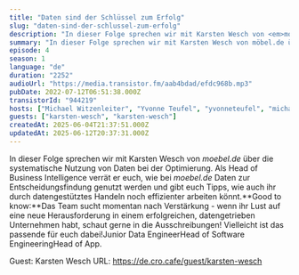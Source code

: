 ```yaml
---
title: "Daten sind der Schlüssel zum Erfolg"
slug: "daten-sind-der-schlussel-zum-erfolg"
description: "In dieser Folge sprechen wir mit Karsten Wesch von <em>moebel.de</em> über die systematische Nutzung von Daten bei der Optimierung. Als Head of Business Intelligence verrät er euch, wie bei <em>moebel.de</em> Daten zur Entscheidungsfindung genutzt werden und gibt euch Tipps, wie auch ihr durch datengestütztes Handeln noch effizienter arbeiten könnt.<strong>Good to know:</strong>Das Team sucht momentan nach Verstärkung - wenn ihr Lust auf eine neue Herausforderung in einem erfolgreichen, datengetrieben Unternehmen habt, schaut gerne in die Ausschreibungen! Vielleicht ist das passende für euch dabei!<a href=\"https://moebel-de.jobs.personio.de/job/743531?display=de\">Junior Data Engineer</a><a href=\"https://moebel-de.jobs.personio.de/job/741804?display=de\">Head of Software Engineering</a><a href=\"https://moebel-de.jobs.personio.de/job/736048?display=de\">Head of App</a>.\n\n\n\n\nGuest: Karsten Wesch\nURL: https://de.cro.cafe/guest/karsten-wesch\n"
summary: "In dieser Folge sprechen wir mit Karsten Wesch von möbel.de über die systematische Nutzung von Daten bei der Optimierung."
episode: 4
season: 1
language: "de"
duration: "2252"
audioUrl: "https://media.transistor.fm/aab4bdad/efdc968b.mp3"
pubDate: 2022-07-12T06:51:38.000Z
transistorId: "944219"
hosts: ["Michael Witzenleiter", "Yvonne Teufel", "yvonneteufel", "michaelwitzenleiter"]
guests: ["karsten-wesch", "karsten-wesch"]
createdAt: 2025-06-04T21:37:51.000Z
updatedAt: 2025-06-12T20:37:31.000Z
---
```


In dieser Folge sprechen wir mit Karsten Wesch von *moebel.de* über die systematische Nutzung von Daten bei der Optimierung. Als Head of Business Intelligence verrät er euch, wie bei *moebel.de* Daten zur Entscheidungsfindung genutzt werden und gibt euch Tipps, wie auch ihr durch datengestütztes Handeln noch effizienter arbeiten könnt.**Good to know:**Das Team sucht momentan nach Verstärkung - wenn ihr Lust auf eine neue Herausforderung in einem erfolgreichen, datengetrieben Unternehmen habt, schaut gerne in die Ausschreibungen! Vielleicht ist das passende für euch dabei!Junior Data EngineerHead of Software EngineeringHead of App.

Guest: Karsten Wesch
URL: https://de.cro.cafe/guest/karsten-wesch
